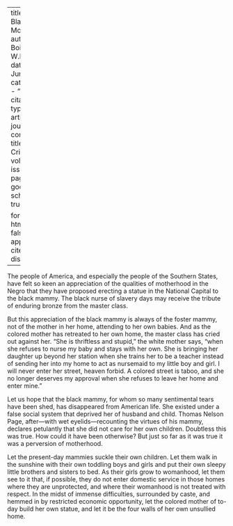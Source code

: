 
---
title: 'The Black Mother'
author: Du Bois, W.E.B.
date: Jun. 1912
categories: 
  - ""
citation: 
  type: article-journal
  container-title: The Crisis
  volume: 5
  issue: 2
  page: 78
google-scholar: true

format:
  html:
    toc: false
    appendix-cite-as: display
---



The people of America, and especially the people of the Southern States,	have felt so
keen an appreciation of the qualities of motherhood in the Negro that they have proposed erecting a statue in the National Capital to the black	mammy. The black nurse of slavery days may receive the tribute of enduring bronze from the master class.

But this appreciation of the black mammy is always of the foster mammy, not of the mother in her home, attending to her own babies. And as the colored mother has retreated to her own home, the master class has cried out against her. "She is thriftless and stupid," the white mother says, "when she refuses to nurse my baby and stays with her own. She is bringing her daughter up beyond her station when she trains her to be a teacher instead of sending her into my home to act as nursemaid to my little boy and girl. I will never enter her street, heaven forbid. A colored street is taboo, and she no longer deserves my approval when she refuses to leave her home and enter mine."

Let us hope that the black mammy, for whom so many sentimental tears have been shed, has disappeared from American life. She existed under a false social system that deprived her of husband and child. Thomas Nelson Page, after---with wet eyelids---recounting the virtues of his mammy, declares petulantly that she did not care for her own children. Doubtless this was true. How could it have been otherwise? But just so far as it was true it was a perversion of motherhood.

Let the present-day mammies suckle their own children. Let them walk in the sunshine with their own toddling boys and girls and put their own sleepy little brothers and sisters to bed. As their girls grow to womanhood, let them see to it that, if possible, they do not enter domestic
service in those homes where they are unprotected, and where their womanhood is not treated with respect. In the midst of immense difficulties, surrounded by caste, and hemmed in by restricted economic opportunity, let the colored mother of to-day build her own statue, and let it be the four walls of her own unsullied home.

